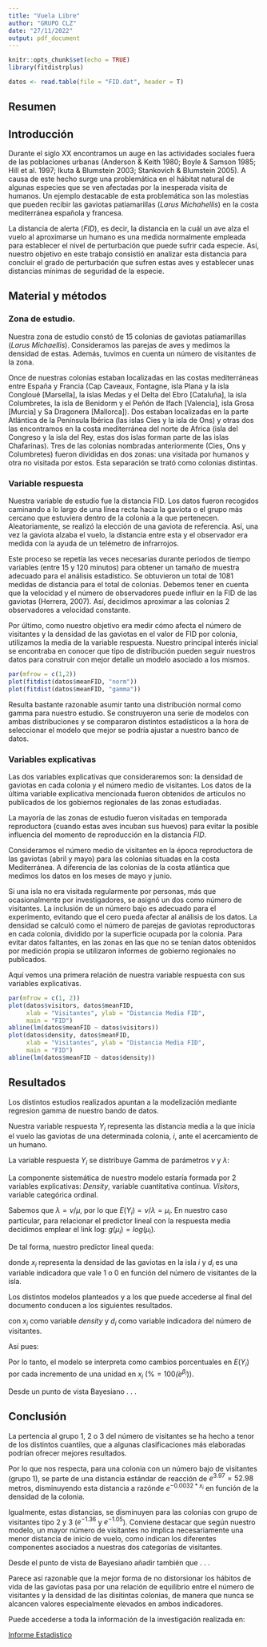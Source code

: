 ```yaml
---   
title: "Vuela Libre"
author: "GRUPO CLZ"
date: "27/11/2022"
output: pdf_document
---
```


```r
knitr::opts_chunk$set(echo = TRUE)
library(fitdistrplus)
```

```r
datos <- read.table(file = "FID.dat", header = T)
```


## Resumen


## Introducción

Durante el siglo XX encontramos un auge en las actividades sociales fuera de las poblaciones urbanas (Anderson & Keith 1980; Boyle & Samson 1985; Hill et al. 1997; Ikuta & Blumstein 2003; Stankovich & Blumstein 2005). A causa de este hecho surge una problemática en el hábitat natural de algunas especies que se ven afectadas por la inesperada visita de humanos. Un ejemplo destacable de esta problemática son las molestias que pueden recibir las gaviotas patiamarillas (*Larus Michahellis*) en la costa mediterránea española y francesa. 

La distancia de alerta (*FID*), es decir, la distancia en la cuál un ave alza el vuelo al aproximarse un humano es una medida normalmente empleada para establecer el nivel de perturbación que puede sufrir cada especie. Así, nuestro objetivo en este trabajo consistió en analizar esta distancia para concluir el grado de perturbación que sufren estas aves y establecer unas distancias mínimas de seguridad de la especie. 



## Material y métodos

### Zona de estudio. 

Nuestra zona de estudio constó de 15 colonias de gaviotas patiamarillas (*Larus Michaellis*). Consideramos las parejas de aves y medimos la densidad de estas. Además, tuvimos en cuenta un número de visitantes de la zona. 

Once de nuestras colonias estaban localizadas en las costas mediterráneas entre España y Francia (Cap Caveaux,
Fontagne, isla Plana y la isla Congloué [Marsella], la islas Medas y el Delta del Ebro [Cataluña], la isla Columbretes, la isla de Benidorm y el Peñón de Ifach [Valencia], isla Grosa [Murcia] y Sa Dragonera [Mallorca]). Dos estaban localizadas en la parte Atlántica de la Península Ibérica (las islas Cies y la isla de Ons) y otras dos las encontramos en la costa mediterránea del norte de Africa (isla del Congreso  y la isla del Rey, estas dos islas forman parte de las islas Chafarinas). Tres de las colonias nombradas anteriormente (Cies, Ons y Columbretes) fueron divididas en dos zonas: una visitada por humanos y otra no visitada por estos. Esta separación se trató como colonias distintas.

### Variable respuesta

Nuestra variable de estudio fue la distancia FID. Los datos fueron recogidos caminando a lo largo de una línea recta hacia la gaviota o el grupo más cercano que estuviera dentro de la colonia a la que pertenecen. Aleatoriamente, se realizó la elección de una gaviota de referencia. Así, una vez la gaviota alzaba el vuelo, la distancia entre esta y el observador era medida con la ayuda de un telémetro de infrarrojos. 

\newpage

Este proceso se repetía las veces necesarias durante periodos de tiempo variables (entre 15 y 120 minutos)  para obtener un tamaño de muestra adecuado para el análisis estadístico. Se obtuvieron un total de 1081 medidas de distancia para el total de colonias. Debemos tener en cuenta que la velocidad y el número de observadores puede influir en la FID de las gaviotas (Herrera, 2007). Así, decidimos aproximar a las colonias 2 observadores a velocidad constante. 

Por último, como nuestro objetivo era medir cómo afecta el número de visitantes y la densidad de las gaviotas en el valor de FID por colonia, utilizamos la media de la variable respuesta. Nuestro principal interés inicial se encontraba en conocer que tipo de distribución pueden seguir nuestros datos para construir con mejor detalle un modelo asociado a los mismos.

```r
par(mfrow = c(1,2))
plot(fitdist(datos$meanFID, "norm"))
plot(fitdist(datos$meanFID, "gamma"))
```

Resulta bastante razonable asumir tanto una distribución normal como gamma para nuestro estudio. Se construyeron una serie de modelos con ambas distribuciones y se compararon distintos estadísticos a la hora de seleccionar el modelo que mejor se podría ajustar a nuestro banco de datos.


### Variables explicativas

Las dos variables explicativas que consideraremos son: la densidad de gaviotas en cada colonia y el número medio de visitantes. Los datos de la última variable explicativa mencionada fueron obtenidos de artículos no publicados de los gobiernos regionales de las zonas estudiadas. 

La mayoría de las zonas de estudio fueron visitadas en temporada reproductora (cuando estas aves incuban sus huevos) para evitar la posible influencia del momento de reproducción en la distancia *FID*. 

Consideramos el número medio de visitantes en la época reproductora de las gaviotas (abril y mayo) para las colonias situadas en la costa Mediterránea. A diferencia de las colonias de la costa atlántica que medimos los datos en los meses de mayo y junio. 

Si una isla no era visitada regularmente por personas, más que ocasionalmente por investigadores, se asignó un
dos como número de visitantes. La inclusión de un número bajo es adecuado para el experimento, evitando que el cero pueda afectar al análisis de los datos. La densidad se calculó como el número de parejas de gaviotas reproductoras en cada colonia, dividido por la superficie ocupada por la colonia. Para evitar datos faltantes, en las zonas en las que no se tenían datos obtenidos por medición propia se utilizaron informes de gobierno regionales no publicados. 

Aquí vemos una primera relación de nuestra variable respuesta con sus variables explicativas.

```r
par(mfrow = c(1, 2))
plot(datos$visitors, datos$meanFID, 
     xlab = "Visitantes", ylab = "Distancia Media FID",
     main = "FID")
abline(lm(datos$meanFID ~ datos$visitors))
plot(datos$density, datos$meanFID, 
     xlab = "Visitantes", ylab = "Distancia Media FID",
     main = "FID")
abline(lm(datos$meanFID ~ datos$density))
```



## Resultados

Los distintos estudios realizados apuntan a la modelización mediante regresion gamma de nuestro bando de datos.

Nuestra variable respuesta $Y_{i}$ representa las distancia media a la que inicia el vuelo las gaviotas de una determinada colonia, $i$, ante el acercamiento de un humano.

La variable respuesta $Y_{i}$ se distribuye Gamma de parámetros $\nu$ y $\lambda$:

\begin{center}
$Y_{i} \sim Ga(\nu_{i}, \lambda_{i})$ .
\end{center}

La componente sistemática de nuestro modelo estaría formada por 2 variables explicativas: *Density*, variable cuantitativa continua. *Visitors*, variable categórica ordinal.

Sabemos que $\lambda = \nu/\mu$, por lo que $E(Y_{i}) = \nu/\lambda = \mu_{i}$. En nuestro caso particular, para relacionar el predictor lineal con la respuesta media decidimos emplear el link log: $g(\mu_{i}) = log(\mu_{i})$.

De tal forma, nuestro predictor lineal queda:

\begin{center}
$g(\mu_{i}) = \beta_{0} +  \beta_{1}x_{i} + \gamma_{1}d_{i} + \gamma_{2}d_{i}$,
\end{center}

donde $x_{i}$ representa la densidad de las gaviotas en la isla $i$ y $d_{i}$ es una variable indicadora que vale 1 o 0 en función del número de visitantes de la isla.

Los distintos modelos planteados y a los que puede accederse al final del documento conducen a los siguientes resultados.

\begin{center}
$log(\mu_{i}) = 3.97 - 0.0032x_{i}  - 1.36d_{2} - 1.05d_{3}$,
\end{center}

con $x_{i}$ como variable *density* y $d_{i}$ como variable indicadora del número de visitantes.

Así pues:

\begin{center}
$E(Y_{i}) = \mu_{i} = exp(3.97 - 0.0032x_{i}  - 1.36d_{2} - 1.05d_{3})$.
\end{center}

Por lo tanto, el modelo se interpreta como cambios porcentuales en $E(Y_{i})$ por cada incremento de una unidad en $x_{i}$ ($\% = 100 \dot (e^{\beta_{i}})$).

Desde un punto de vista Bayesiano . . .



## Conclusión

La pertencia al grupo 1, 2 o 3 del número de visitantes se ha hecho a tenor de los distintos cuantiles, que a algunas clasificaciones más elaboradas podrían ofrecer mejores resultados.

Por lo que nos respecta, para una colonia con un número bajo de visitantes (grupo 1), se parte de una distancia estándar de reacción de $e^{3.97} = 52.98$ metros, disminuyendo esta distancia a razónde $e^{-0.0032*x_{i}}$ en función de la densidad de la colonia.

Igualmente, estas distancias, se disminuyen para las colonias con grupo de visitantes tipo 2 y 3 ($e^{-1.36}$ y $e^{-1.05}$). Conviene destacar que según nuestro modelo, un mayor número de visitantes no implica necesariamente una menor distancia de inicio de vuelo, como indican los diferentes componentes asociados a nuestras dos categorías de visitantes.

Desde el punto de vista de Bayesiano añadir también que . . .

Parece así razonable que la mejor forma de no distorsionar los hábitos de vida de las gaviotas pasa por una relación de equilibrio entre el número de visitantes y la densidad de las disitintas colonias, de manera que nunca se alcancen valores especialmente elevados en ambos indicadores.

Puede accederse a toda la información de la investigación realizada en: 

[Informe Estadistico](https://github.com/Requeni7598/TRABAJO-INFORME)